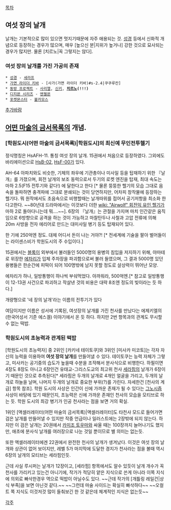 [[목차]]

== 여섯 장의 날개 ==
날개는 기본적으로 많이 있으면 멋지기때문에 자주 애용되는 것. [[성경]] 등에서 신화적 개념으로 등장하는 경우가 많으며, 매우 [높으신 분|지위가 높거나] 강한 것으로 묘사되는 경우가 많지만. 물론 [치르노|꼭 그렇지는 않다].

=== 여섯 장의 날개를 가진 가공의 존재 ===
 * [[성경]] - [[세라프]]
 * [[가면 라이더 키바]] - [사가(가면 라이더 키바)#s-2.4|쿠쿠루칸]
 * [[동방 프로젝트]] - [[사리엘]], [[신키]], '''[[치르노]](!!!)'''
 * [[디지몬 시리즈]] - [[엔젤몬]]
 * [[포켓몬스터]] - [[불카모스]]

[[추가바람]]

== [[어떤 마술의 금서목록]]의 개념. ==
=== [학원도시(어떤 마술의 금서목록)|학원도시]의 최신예 무인전투헬기 ===
정식명칭은 HsAFH-11. 통칭 여섯 장의 날개. 15권에서 처음으로 등장하였다. 그외에도 바리에이션으로 [[HsB-02]], [[HsF-00]]가 있다.

AH-64 아파치와도 비슷한, 기체의 좌우에 기관총이나 미사일 등을 탑재하기 위한 『날개』를 가졌으며, 회전 날개의 보조 동력으로서 두기의 로켓 엔진을 탑재, 최대 속도는 마하 2.5(F15 전투기와 같다!) 에 달한다고 한다 [* 물론 뚱뚱한 헬기의 모습 그대로 음속을 돌파하면 충격파에 그대로 분쇄되는 것이 당연하지만, 어차피 창작물에 등장하는 헬기다. 뭐 원작에서도 초음속으로 비행할때는 날개따위를 접어서 공기저항을 최소화 한다고한다. ~~80년대 드라마에서는 이것보다 더한 [[wiki: "Airwolf" 회전익 유인 헬기]]가 마하 2로 돌아다니는데 뭐....~~]. 6장의 『날개』는 관절을 가지며 마치 인간같은 움직임으로 6방향으로 공격을 하는 것이 가능하고 마찰탄두나 사철과 고압 전류에 의해 20m 사방을 전자 에리어로 만드는 대미사일 병기 등도 탑재되어 있다.

한 기에 250억엔 정도. 대체 어디서 돈이 나는 거야?! [* 전세계에 기술을 팔아 벌어들이는 라이센스비가 학원도시의 주 수입이다.]

15권에서는 [[블록]]이 외부에서 불러들인 5000명의 용병의 침입을 저지하기 위해, 야마테로 위장한 [[에차리]]가 입체 주차장을 파괴함으로써 불러 들였으며, 그 결과 5000명 있던 용병들은 한순간에 피떡이 되어 100명밖에 남지 못할 정도로 살상력이 뛰어난 모양.

에차리가 하나, 일방통행이 하나씩 부숴먹었다. 아까워라, 500억엔.[* 참고로 일방통행이 12-13권 사건으로 파괴하고 작살낸 것의 비용은 대략 8조엔 정도의 빚이라는 듯 하다.]

개량형으로 '네 장의 날개'라는 이름의 전투기가 있다

여담이지만 이름은 성서에 기록된, 여섯장의 날개를 가진 천사를 만났다는 에제키엘의(한국어성서 기준 에스겔) 이야기에서 온 듯 하다. 하지만 2번 항목과의 관계도 무시할 수 없는 떡밥.

=== 학원도시의 초능력과 관계된 떡밥 ===
[학원도시의 초능력자] 중 2위인 [카키네 테이토쿠]와 3위인 [미사카 미코토]는 각자 자신의 능력을 이용하여 '''여섯 장의 날개'''를 만들어낼 수 있다. 테이토쿠는 능력 자체가 그렇고, 미사카는 공기중의 습도가 높을때 수분을 조작해서 분사식으로 비행한다.
하필이면 4장도 8장도 아니고 6장인건 유태교-그리스도교의 최고위 천사 [[세라핌]]의 날개가 6장이기 때문인 것으로 추측된다[* 세라핌은 두개의 날개로 4개인 얼굴을 가리고, 두개의 날개로 하늘을 날며, 나머지 두개의 날개로 중요한 부위(?)를 가린다. 자세한건 [천사의 계급] 항목 참조]. 학원 도시의 사상은 인간이 신에 가까운 존재가 될 수 있다는 [[그노시즘]] 사상이 바탕에 있기 때문인지, 초능력은 신에 가까운 존재인 천사의 모습을 모티브로 하는 듯. 학원 도시의 최강 병기가 인공 천사라는 점을 보면 거의 확실.

1위인 [액셀러레이터(어떤 마술의 금서목록)|액셀러레이터]도 타천사 모드로 들어가면 검은 날개를 만들어낼 수 있지만 작중 언급이나 일러스트에는 2장밖에 되지 않는다. 하지만 이 검은 날개는 20권에서 [[카미조 토우마]]와 싸울 때는 100장까지 늘어나기도 했지만, 애초에 분사식 날개를 여러장으로 나눈 것일 뿐이므로 별 의미는 없는듯.

또한 액셀러레이터에겐 22권에서 완전한 천사의 날개가 생겨났다. 이것은 여섯 장의 날개와 상관이 없어 보이지만, 레벨 5가 마지막에 도달한 경지가 천사라는 점을 볼때 역시 6장의 날개의 모티브는 세라핌인듯.

근데 사실 루시퍼는 날개가 12장이고, [세라핌] 항목에서도 알수 있듯이 날개 개수가 꼭 천사를 가리키고 있는건 아니기에, 작가가 적당히 얕은 지식으로 쓴게 아니라 이쪽 지식에 의외로 빠삭한경우 역으로 떡밥이 아닐수도 있다. ~~근데 작가의 [개틀링 레일건|상식 부족]을 보면 아닌것 같다.~~ ~~그런데 마술 사이드는 확실히 빠삭하다~~ ~~오컬트 쪽 지식도 이것저것 많이 들춰보긴 한 것 같은데 체계적인 지식은 없는듯~~


[[각주]]
